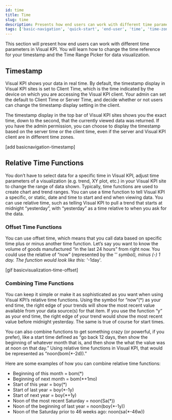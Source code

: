 ```yaml
---
id: time
title: Time
slug: time
description: Presents how end users can work with different time parameters in Transpara's Visual KPIs software.
tags: ['basic-navigation', 'quick-start', 'end-user', 'time', 'time-zone', 'time-parameters']
---
```


This section will present how end users can work with different time parameters in Visual KPI. You will learn how to change the time reference for your timestamp and the Time Range Picker for data visualization.

## Timestamp

Visual KPI shows your data in real time. By default, the timestamp display in Visual KPI sites is set to Client Time, which is the time indicated by the device on which you are accessing the Visual KPI client. Your admin can set the default to Client Time or Server Time, and decide whether or not users can change the timestamp display setting in the client.

The timestamp display in the top bar of Visual KPI sites shows you the exact time, down to the second, that the currently viewed data was returned. If you have the admin permission, you can choose to display the timestamp based on the server time or the client time, even if the server and Visual KPI client are in different time zones.

[add basicnavigation-timestamp]

## Relative Time Functions

You don’t have to select data for a specific time in Visual KPI, adjust time parameters of a visualization (e.g. trend, XY plot, etc.) in your Visual KPI site to change the range of data shown. Typically, time functions are used to create chart and trend ranges. You can use a time function to tell Visual KPI a specific, or static, date and time to start and end when viewing data. You can use relative time, such as telling Visual KPI to pull a trend that starts at midnight “yesterday”, with “yesterday” as a time relative to when you ask for the data.

### Offset Time Functions

You can use offset time, which means that you call data based on specific time plus or minus another time function. Let’s say you want to know the volume of goods manufactured “in the last 24 hours” from right now. You could use the relative of “now” (represented by the '*' symbol), minus (-) 1 day. The function would look like this: '*-1day'. 

[gif basicvisualization-time-offset]

### Combining Time Functions

You can keep it simple or make it as sophisticated as you want when using Visual KPI’s relative time functions. Using the symbol for “now”(*) as your end time, the right edge of your trends will show the most recent value available from your data source(s) for that item. If you use the function “y” as your end time, the right edge of your trend would show the most recent value before midnight yesterday. The same is true of course for start times.

You can also combine functions to get something crazy (or powerful, if you prefer), like a start time defined as “go back 12 days, then show the beginning of whatever month that is, and then show the what the value was at noon on that day.” Using relative time functions in Visual KPI, that would be represented as “noon(bom(*-2d)).”

Here are some examples of how you can combine relative time functions:
- Beginning of this month = bom(*)
- Beginning of next month = bom(*+1mo)
- Start of this year = boy(*)
- Start of last year = boy(*-1y)
- Start of next year = boy(*+1y)
- Noon of the most recent Saturday = noon(Sa(*))
- Noon of the beginning of last year = noon(boy(*-1y))
- Noon of the Saturday prior to 46 weeks ago: noon(sa(*-46w))

